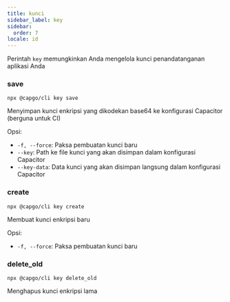 ```yaml
---
title: kunci
sidebar_label: key
sidebar:
  order: 7
locale: id
---
```


Perintah `key` memungkinkan Anda mengelola kunci penandatanganan aplikasi Anda

### save

`npx @capgo/cli key save`

Menyimpan kunci enkripsi yang dikodekan base64 ke konfigurasi Capacitor (berguna untuk CI)

Opsi:

- `-f, --force`: Paksa pembuatan kunci baru
- `--key`: Path ke file kunci yang akan disimpan dalam konfigurasi Capacitor
- `--key-data`: Data kunci yang akan disimpan langsung dalam konfigurasi Capacitor

### create

`npx @capgo/cli key create`

Membuat kunci enkripsi baru

Opsi:

- `-f, --force`: Paksa pembuatan kunci baru

### delete_old

`npx @capgo/cli key delete_old`

Menghapus kunci enkripsi lama